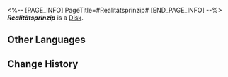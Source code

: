 <%-- [PAGE_INFO]
PageTitle=#Realitätsprinzip#
[END_PAGE_INFO] --%>
{{Item Infobox
|title       = ''Realitätsprinzip''
|id          = 210310
|image       = Item ''Realitätsprinzip''.png
|type        = Disk
|invCategory = Valuables
|rarity      = 3
|effect      = 
|description = A record that can be played on the Express' phonograph. It might be a chance acquisition or a gift from someone else. All sorts of memories surge up when the music plays &mdash; the smiles, encounters, touches, and the excitement of battle. Maybe that is why people still collect records even as society rapidly advances.<br />The current record contains the track "Realitätsprinzip."
}}
{{Description|''Bid farewell to all rules. Once you fall asleep, you no longer need them.''}}
'''''Realitätsprinzip''''' is a [[Disk]].

==Other Languages==
{{Other Languages
|en   = ''Realitätsprinzip''
|zhs  = 《现实原则》
|zht  = 《現實原則》
|ja   = 『現実原則』
|ko   = ≪현실원칙≫
|es   = Principio de realidad
|fr   = ''Realitätsprinzip''
|ru   = Realitätsprinzip
|th   = "Realitätsprinzip"
|vi   = Nguyên Tắc Hiện Thực
|de   = „Realitätsprinzip“
|id   = "Realitätsprinzip"
|pt   = "Realitätsprinzip"
}}

==Change History==
{{Change History|2.0}}